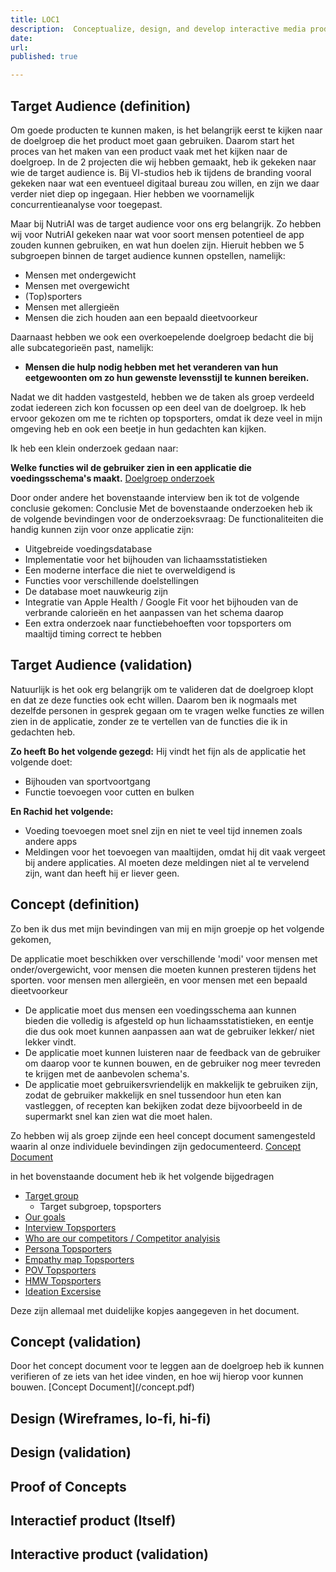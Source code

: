```yaml
---
title: LOC1
description:  Conceptualize, design, and develop interactive media products
date: 
url:
published: true

---
```

<h2>Target Audience (definition)</h2>
Om goede producten te kunnen maken, is het belangrijk eerst te kijken naar de doelgroep die het product moet gaan gebruiken. Daarom start het proces van het maken van een product vaak met het kijken naar de doelgroep. In de 2 projecten die wij hebben gemaakt, heb ik gekeken naar wie de target audience is. Bij VI-studios heb ik tijdens de branding vooral gekeken naar wat een eventueel digitaal bureau zou willen, en zijn we daar verder niet diep op ingegaan. Hier hebben we voornamelijk concurrentieanalyse voor toegepast.

Maar bij NutriAI was de target audience voor ons erg belangrijk. Zo hebben wij voor NutriAI gekeken naar wat voor soort mensen potentieel de app zouden kunnen gebruiken, en wat hun doelen zijn. Hieruit hebben we 5 subgroepen binnen de target audience kunnen opstellen, namelijk:

- Mensen met ondergewicht
- Mensen met overgewicht
- (Top)sporters
- Mensen met allergieën
- Mensen die zich houden aan een bepaald dieetvoorkeur

Daarnaast hebben we ook een overkoepelende doelgroep bedacht die bij alle subcategorieën past, namelijk:
- **Mensen die hulp nodig hebben met het veranderen van hun eetgewoonten om zo hun gewenste levensstijl te kunnen bereiken.**

Nadat we dit hadden vastgesteld, hebben we de taken als groep verdeeld zodat iedereen zich kon focussen op een deel van de doelgroep. Ik heb ervoor gekozen om me te richten op topsporters, omdat ik deze veel in mijn omgeving heb en ook een beetje in hun gedachten kan kijken.

Ik heb een klein onderzoek gedaan naar:

**Welke functies wil de gebruiker zien in een applicatie die voedingsschema's maakt.**
[Doelgroep onderzoek](/doelgroep.pdf)

Door onder andere het bovenstaande interview ben ik tot de volgende conclusie gekomen:
Conclusie
Met de bovenstaande onderzoeken heb ik de volgende bevindingen voor de onderzoeksvraag:
De functionaliteiten die handig kunnen zijn voor onze applicatie zijn:
- Uitgebreide voedingsdatabase
- Implementatie voor het bijhouden van lichaamsstatistieken
- Een moderne interface die niet te overweldigend is
- Functies voor verschillende doelstellingen
- De database moet nauwkeurig zijn
- Integratie van Apple Health / Google Fit voor het bijhouden van de verbrande calorieën en het aanpassen van het schema daarop
- Een extra onderzoek naar functiebehoeften voor topsporters om maaltijd timing correct te hebben

<h2>Target Audience (validation)</h2>
Natuurlijk is het ook erg belangrijk om te valideren dat de doelgroep klopt en dat ze deze functies ook echt willen. Daarom ben ik nogmaals met dezelfde personen in gesprek gegaan om te vragen welke functies ze willen zien in de applicatie, zonder ze te vertellen van de functies die ik in gedachten heb.

**Zo heeft Bo het volgende gezegd:**
Hij vindt het fijn als de applicatie het volgende doet:
- Bijhouden van sportvoortgang
- Functie toevoegen voor cutten en bulken

**En Rachid het volgende:**
- Voeding toevoegen moet snel zijn en niet te veel tijd innemen zoals andere apps
- Meldingen voor het toevoegen van maaltijden, omdat hij dit vaak vergeet bij andere applicaties. Al moeten deze meldingen niet al te vervelend zijn, want dan heeft hij er liever geen.



<h2> Concept (definition)	</h2>
Zo ben ik dus met mijn bevindingen van mij en mijn groepje op het volgende gekomen, 

De applicatie moet beschikken over verschillende 'modi' voor mensen met onder/overgewicht, voor mensen die moeten kunnen presteren tijdens het sporten. 
voor mensen men allergieën, en voor mensen met een bepaald dieetvoorkeur

- De applicatie moet dus mensen een voedingsschema aan kunnen bieden die volledig is afgesteld op hun lichaamsstatistieken, en eentje die dus ook moet kunnen aanpassen aan wat de gebruiker lekker/ niet lekker vindt. 
- De applicatie moet kunnen luisteren naar de feedback van de gebruiker om daarop voor te kunnen bouwen, en de gebruiker nog meer tevreden te krijgen met de aanbevolen schema's. 
- De applicatie moet gebruikersvriendelijk en makkelijk te gebruiken zijn, zodat de gebruiker makkelijk en snel tussendoor hun eten kan vastleggen, of recepten kan bekijken zodat deze bijvoorbeeld in de supermarkt snel kan zien wat die moet halen. 

Zo hebben wij als groep zijnde een heel concept document samengesteld waarin al onze individuele bevindingen zijn gedocumenteerd. 
[Concept Document](/concept.pdf)
 
in het bovenstaande document heb ik het volgende bijgedragen 
- [Target group](/Concept.pdf#page=4)
    - Target subgroep, topsporters
- [Our goals](/Concept.pdf#page=5)
- [Interview Topsporters](/Concept.pdf#page=10)
- [Who are our competitors / Competitor analyisis](/Concept.pdf#page=15)
- [Persona Topsporters](/Concept.pdf#page=15)
- [Empathy map Topsporters](/Concept.pdf#page=23)
- [POV Topsporters](/Concept.pdf#page=26)
- [HMW Topsporters](/Concept.pdf#page=26)
- [Ideation Excersise](/Concept.pdf#page=29)



Deze zijn allemaal met duidelijke kopjes aangegeven in het document.


<h2> Concept (validation)	</h2>
Door het concept document voor te leggen aan de doelgroep heb ik kunnen verifieren of ze iets van het idee vinden, en hoe wij hierop voor kunnen bouwen. 
[Concept Document](/concept.pdf)





<h2> Design (Wireframes, lo-fi, hi-fi)	</h2>


<h2> Design (validation) </h2>

	
<h2> Proof of Concepts </h2>
	

 <h2>Interactief product (Itself)	</h2>


 <h2>Interactive product (validation) </h2>
